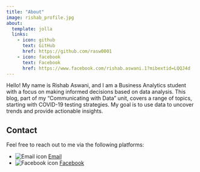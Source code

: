 ```yaml
---
title: "About"
image: rishab_profile.jpg
about:
  template: jolla
  links:
    - icon: github
      text: GitHub
      href: https://github.com/rasw0001
    - icon: facebook
      text: Facebook
      href: https://www.facebook.com/rishab.aswani.1?mibextid=LQQJ4d
---
```


Hello! My name is Rishab Aswani, and I am a Business Analytics student with a focus on making informed decisions based on data analysis. This blog, part of my "Communicating with Data" unit, covers a range of topics, starting with COVID-19 testing strategies. My goal is to use data to uncover trends and provide actionable insights.

## Contact

Feel free to reach out to me via the following platforms:

- ![Email icon](https://cdn-icons-png.flaticon.com/512/281/281769.png) [Email](mailto:rasw0001@student.monash.edu)
- ![Facebook icon](https://cdn-icons-png.flaticon.com/512/733/733547.png) [Facebook](https://www.facebook.com/rishab.aswani.1?mibextid=LQQJ4d)
